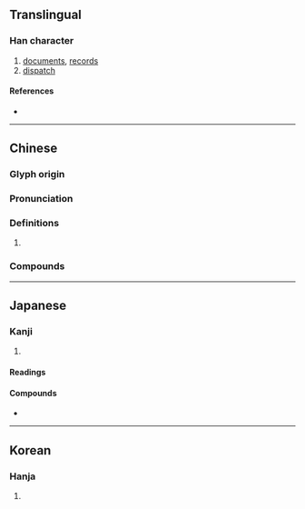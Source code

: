 {{character info/new}}
==Translingual==

===Han character===
{{Han char|rn=91|rad=片|as=09|sn=13|four=24094|canj=LLPTD,LNPTD|ids=⿰片枼}}

# [[documents]], [[records]]
# [[dispatch]]

====References====
* {{Han ref|kx=0694.030|dkj=19871|dj=1107.130|hdz=32017.100|uh=7252|ud=29266|bh=B7DE|bd=47070}}

----

==Chinese==
{{zh-forms}}

===Glyph origin===
{{Han etym}}

===Pronunciation===
{{zh-pron
|m=dié
|m-s=
|c=dip6
|c-t=
|g=
|h=pfs=
|j=
|mb=
|md=
|mn=
|mn-t=
|w=
|x=
|mc=y
|oc=y
|cat=
}}

===Definitions===
{{zh-hanzi}}

# {{rfdef|lang=zh}}

===Compounds===
{{zh-der|世牒|五花度牒|信牒|官牒|度牒|戒牒|截蒲為牒|敕牒|文牒|最後通牒|牒文|牒狀|牒發|牒籍|牒記|牒訴|玉牒|發牒|移牒|符牒|蒲牒寫書|訟牒|譜牒|通牒}}

----

==Japanese==

===Kanji===
{{ja-kanji|grade=|rs=片09}}

# {{defn|lang=ja|sort=片09}}

====Readings====
{{ja-readings
|goon=じょう
|kanon=ちょう<てふ
|kun=ふだ-
}}

====Compounds====
* {{ja-r|符牒|ふちょう}}

----

==Korean==

===Hanja===
{{ko-hanja|hangeul=첩|eumhun=|rv=cheop|mr=ch'ŏp|y=chep}}

# {{defn|lang=ko|sort=片09}}